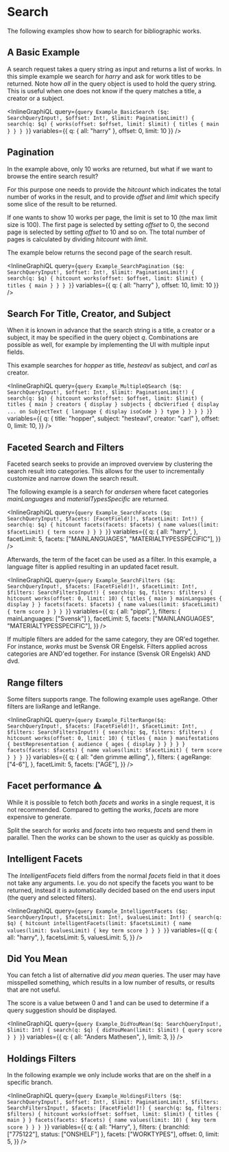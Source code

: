 # Search

The following examples show how to search for bibliographic works.

## A Basic Example

A search request takes a query string as input and returns a list of works.
In this simple example we search for _harry_ and ask for work titles to be returned.
Note how _all_ in the query object is used to hold the query string. This is
useful when one does not know if the query matches a title, a creator or a subject.

<InlineGraphiQL
  query={`query Example_BasicSearch ($q: SearchQueryInput!, $offset: Int!, $limit: PaginationLimit!) {
      search(q: $q) {
        works(offset: $offset, limit: $limit) {
          titles {
            main
          }
        }
      }
    }`}
  variables={{ q: { all: "harry" }, offset: 0, limit: 10 }}
/>

## Pagination

In the example above, only 10 works are returned, but what if we want to browse the entire search
result?

For this purpose one needs to provide the _hitcount_ which indicates the total number of works in the result, and
to provide _offset_ and _limit_ which specify some slice of the result to be returned.

If one wants to show 10 works per page, the limit is set to 10 (the max limit size is 100). The first
page is selected by setting _offset_ to 0, the second page is selected by setting _offset_ to 10 and so on.
The total number of pages is calculated by dividing _hitcount_ with _limit_.

The example below returns the second page of the search result.

<InlineGraphiQL
  query={`query Example_SearchPagination ($q: SearchQueryInput!, $offset: Int!, $limit: PaginationLimit!) {
      search(q: $q) {
        hitcount
        works(offset: $offset, limit: $limit) {
          titles {
            main
          }
        }
      }
    }`}
  variables={{ q: { all: "harry" }, offset: 10, limit: 10 }}
/>

## Search For Title, Creator, and Subject

When it is known in advance that the search string is a title, a creator or a subject,
it may be specified in the query object _q_. Combinations are possible as well, for example by
implementing the UI with multiple input fields.

This example searches for _hopper_ as title, _hesteavl_ as subject, and _carl_ as creator.

<InlineGraphiQL
  query={`query Example_MultipleQSearch ($q: SearchQueryInput!, $offset: Int!, $limit: PaginationLimit!) {
    search(q: $q) {
      hitcount
      works(offset: $offset, limit: $limit) {
        titles {
          main
        }
        creators {
          display
        }
        subjects {
          dbcVerified {
            display
            ... on SubjectText {
              language {
                display
                isoCode
              }
            }
            type
          }
        }
      }
    }
  }`}
  variables={{
    q: { title: "hopper", subject: "hesteavl", creator: "carl" },
    offset: 0,
    limit: 10,
  }}
/>

## Faceted Search and Filters

Faceted search seeks to provide an improved overview by clustering the search result into
categories. This allows for the user to incrementally customize and narrow down the search result.

The following example is a search for _andersen_ where facet categories _mainLanguages_ and _materialTypesSpecific_
are returned.

<InlineGraphiQL
  query={`query Example_SearchFacets ($q: SearchQueryInput!, $facets: [FacetField!]!, $facetLimit: Int!) {
      search(q: $q) {
        hitcount
        facets(facets: $facets) {
          name
          values(limit: $facetLimit) {
            term
            score
          }
        }
      }
    }`}
  variables={{
    q: {
      all: "harry",
    },
    facetLimit: 5,
    facets: ["MAINLANGUAGES", "MATERIALTYPESSPECIFIC"],
  }}
/>

Afterwards, the term of the facet can be used as a filter. In this example, a language filter
is applied resulting in an updated facet result.

<InlineGraphiQL
  query={`query Example_SearchFilters ($q: SearchQueryInput!, $facets: [FacetField!]!, $facetLimit: Int!, $filters: SearchFiltersInput!) {
      search(q: $q, filters: $filters) {
        hitcount
        works(offset: 0, limit: 10) {
          titles {
            main
          }
          mainLanguages {
            display
          }
        }
        facets(facets: $facets) {
          name
          values(limit: $facetLimit) {
            term
            score
          }
        }
      }
    }`}
  variables={{
    q: {
      all: "pippi",
    },
    filters: { mainLanguages: ["Svensk"] },
    facetLimit: 5,
    facets: ["MAINLANGUAGES", "MATERIALTYPESSPECIFIC"],
  }}
/>

If multiple filters are added for the same category, they are OR'ed together.
For instance, _works_ must be Svensk OR Engelsk. Filters applied across categories
are AND'ed together. For instance (Svensk OR Engelsk) AND dvd.

## Range filters

Some filters supports range. The following example uses ageRange. Other filters are lixRange and letRange.

<InlineGraphiQL
  query={`query Example_FilterRange($q: SearchQueryInput!, $facets: [FacetField!]!, $facetLimit: Int!, $filters: SearchFiltersInput!) {
  search(q: $q, filters: $filters) {
    hitcount
    works(offset: 0, limit: 10) {
      titles {
        main
      }
      manifestations {
        bestRepresentation {
          audience {
            ages {
              display
            }
          }
        }
      }
    }
    facets(facets: $facets) {
      name
      values(limit: $facetLimit) {
        term
        score
      }
    }
  }
}`}
  variables={{
    q: {
      all: "den grimme ælling",
    },
    filters: {
      ageRange: ["4-6"],
    },
    facetLimit: 5,
    facets: ["AGE"],
  }}
/>

## Facet performance :warning:

While it is possible to fetch both _facets_ and _works_ in a single request, it is not recommended.
Compared to getting the _works_, _facets_ are more expensive to generate.

Split the search for _works_ and _facets_ into two requests and send them in parallel. Then the _works_
can be shown to the user as quickly as possible.

## Intelligent Facets

The _IntelligentFacets_ field differs from the normal _facets_ field in that it does not take any arguments.
I.e. you do not specify the facets you want to be returned, instead it is automatically decided based on
the end users input (the query and selected filters).

<InlineGraphiQL
  query={`query Example_IntelligentFacets ($q: SearchQueryInput!, $facetsLimit: Int!, $valuesLimit: Int!) {
    search(q: $q) {
      hitcount
      intelligentFacets(limit: $facetsLimit) {
        name
        values(limit: $valuesLimit) {
          key
          term
          score
        }
      }
    }
  }`}
  variables={{
    q: {
      all: "harry",
    },
    facetsLimit: 5,
    valuesLimit: 5,
  }}
/>

## Did You Mean

You can fetch a list of alternative _did you mean_ queries. The user may have misspelled
something, which results in a low number of results, or results that are not useful.

The score is a value between 0 and 1 and can be used to determine if a query suggestion
should be displayed.

<InlineGraphiQL
  query={`query Example_DidYouMean($q: SearchQueryInput!, $limit: Int) {
  search(q: $q) {
    didYouMean(limit: $limit) {
      query
      score
    }
  }
}`}
  variables={{
    q: {
      all: "Anders Mathesen",
    },
    limit: 3,
  }}
/>

## Holdings Filters

In the following example we only include works that are on the shelf in a specific branch.

<InlineGraphiQL
  query={`query Example_HoldingsFilters ($q: SearchQueryInput!, $offset: Int!, $limit: PaginationLimit!, $filters: SearchFiltersInput!, $facets: [FacetField!]!) {
  search(q: $q, filters: $filters) {
    hitcount
    works(offset: $offset, limit: $limit) {
      titles {
        main
      }
    }
    facets(facets: $facets) {
      name
      values(limit: 10) {
        key
        term
        score
      }
    }
  }
}`}
  variables={{
    q: {
      all: "Harry",
    },
    filters: { branchId: ["775122"], status: ["ONSHELF"] },
    facets: ["WORKTYPES"],
    offset: 0,
    limit: 5,
  }}
/>
